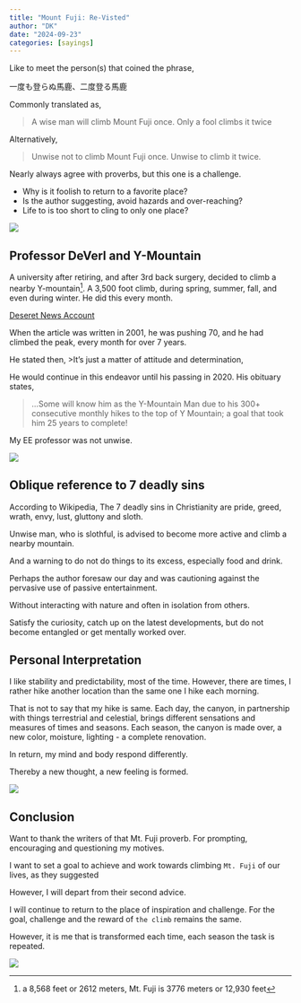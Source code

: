 ```yaml
---
title: "Mount Fuji: Re-Visted" 
author: "DK"
date: "2024-09-23"
categories: [sayings]
---
```


Like to meet the person(s) that coined the phrase,

一度も登らぬ馬鹿、二度登る馬鹿

Commonly translated as,

>A wise man will climb Mount Fuji once. Only a fool climbs it twice

Alternatively,

>Unwise not to climb Mount Fuji once. Unwise to climb it twice.

Nearly always agree with proverbs, but this one is a challenge.

- Why is it foolish to return to a favorite place?
- Is the author suggesting, avoid hazards and over-reaching?
- Life to is too short to cling to only one place?

![](IMG_0871.JPG)

## Professor DeVerl and Y-Mountain

A university after retiring, and after 3rd back surgery, decided to climb a nearby Y-mountain^[a 8,568 feet or 2612 meters, Mt. Fuji is 3776 meters or 12,930 feet].
A 3,500 foot climb, during spring, summer, fall, and even during winter.
He did this every month.

[Deseret News Account](https://www.deseret.com/2001/6/19/19592169/tall-peak-can-t-tire-retiree/)

When the article was written in 2001, he was pushing 70, and he had climbed the peak, every month for over 7 years.

He stated then,
>It's just a matter of attitude and determination,

He would continue in this endeavor until his passing in 2020.
His obituary states,

>...Some will know him as the Y-Mountain Man due to his 300+ consecutive monthly hikes to the top of Y Mountain; a goal that took him 25 years to complete!

My EE professor was not unwise.

![](20220622_071623.jpg)

## Oblique reference to 7 deadly sins

According to Wikipedia, The 7 deadly sins in Christianity are pride, greed, wrath, envy, lust, gluttony and sloth. 

Unwise man, who is slothful, is advised to become more active and climb a nearby mountain.

And a warning to do not do things to its excess, especially food and drink.

Perhaps the author foresaw our day and was cautioning against the pervasive use of passive entertainment.

Without interacting with nature and often in isolation from others.

Satisfy the curiosity, catch up on the latest developments, but do not become entangled or get mentally worked over.

## Personal Interpretation

I like stability and predictability, most of the time.
However, there are times, I rather hike another location than the same one I hike each morning.

That is not to say that my hike is same.
Each day, the canyon, in partnership with things terrestrial and celestial, brings different sensations and measures of times and seasons.
Each season, the canyon is made over, a new color, moisture, lighting - a complete renovation.

In return, my mind and body respond differently.

Thereby a new thought, a new feeling is formed.

![](20220621_065322.jpg)

## Conclusion

Want to thank the writers of that Mt. Fuji proverb.
For prompting, encouraging and questioning my motives.

I want to set a goal to achieve and work towards climbing `Mt. Fuji` of our lives, as they suggested

However, I will depart from their second advice.

I will continue to return to the place of inspiration and challenge.
For the goal, challenge and the reward of `the climb` remains the same.

However, it is me that is transformed each time, each season the task is repeated.

![](20240825_201934-EDIT.jpg)